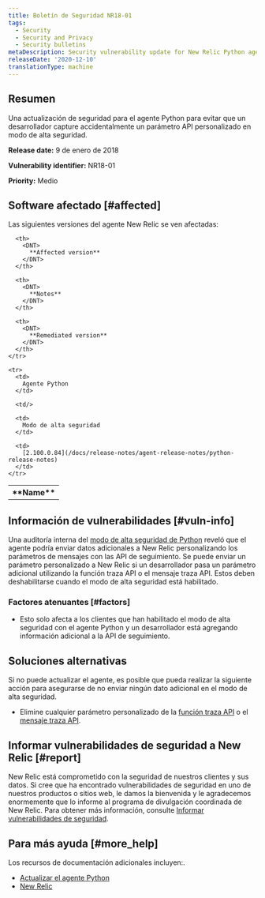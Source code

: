 ```yaml
---
title: Boletín de Seguridad NR18-01
tags:
  - Security
  - Security and Privacy
  - Security bulletins
metaDescription: Security vulnerability update for New Relic Python agent.
releaseDate: '2020-12-10'
translationType: machine
---
```


## Resumen

Una actualización de seguridad para el agente Python para evitar que un desarrollador capture accidentalmente un parámetro API personalizado en modo de alta seguridad.

<DNT>**Release date:**</DNT> 9 de enero de 2018

<DNT>**Vulnerability identifier:**</DNT> NR18-01

<DNT>**Priority:**</DNT> Medio

## Software afectado [#affected]

Las siguientes versiones del agente New Relic se ven afectadas:

<table>
  <tbody>
    <tr>
      <th>
        <DNT>
          **Name**
        </DNT>
      </th>

      <th>
        <DNT>
          **Affected version**
        </DNT>
      </th>

      <th>
        <DNT>
          **Notes**
        </DNT>
      </th>

      <th>
        <DNT>
          **Remediated version**
        </DNT>
      </th>
    </tr>

    <tr>
      <td>
        Agente Python
      </td>

      <td/>

      <td>
        Modo de alta seguridad
      </td>

      <td>
        [2.100.0.84](/docs/release-notes/agent-release-notes/python-release-notes)
      </td>
    </tr>
  </tbody>
</table>

## Información de vulnerabilidades [#vuln-info]

Una auditoría interna del [modo de alta seguridad de Python](/docs/agents/python-agent/configuration/python-agent-configuration#high_security) reveló que el agente podría enviar datos adicionales a New Relic personalizando los parámetros de mensajes con las API de seguimiento. Se puede enviar un parámetro personalizado a New Relic si un desarrollador pasa un parámetro adicional utilizando la función traza API o el mensaje traza API. Estos deben deshabilitarse cuando el modo de alta seguridad está habilitado.

### Factores atenuantes [#factors]

* Esto solo afecta a los clientes que han habilitado el modo de alta seguridad con el agente Python y un desarrollador está agregando información adicional a la API de seguimiento.

## Soluciones alternativas

Si no puede actualizar el agente, es posible que pueda realizar la siguiente acción para asegurarse de no enviar ningún dato adicional en el modo de alta seguridad.

* Elimine cualquier parámetro personalizado de la [función traza API](/docs/agents/python-agent/python-agent-api/function_trace) o el [mensaje traza API](/docs/agents/python-agent/python-agent-api/message-trace).

## Informar vulnerabilidades de seguridad a New Relic [#report]

New Relic está comprometido con la seguridad de nuestros clientes y sus datos. Si cree que ha encontrado vulnerabilidades de seguridad en uno de nuestros productos o sitios web, le damos la bienvenida y le agradecemos enormemente que lo informe al programa de divulgación coordinada de New Relic. Para obtener más información, consulte [Informar vulnerabilidades de seguridad](/docs/security/new-relic-security/data-privacy/reporting-security-vulnerabilities).

## Para más ayuda [#more_help]

Los recursos de documentación adicionales incluyen:.

* [Actualizar el agente Python](/docs/agents/python-agent/installation-configuration/upgrade-python-agent)
* [New Relic](https://newrelic.com/security)

